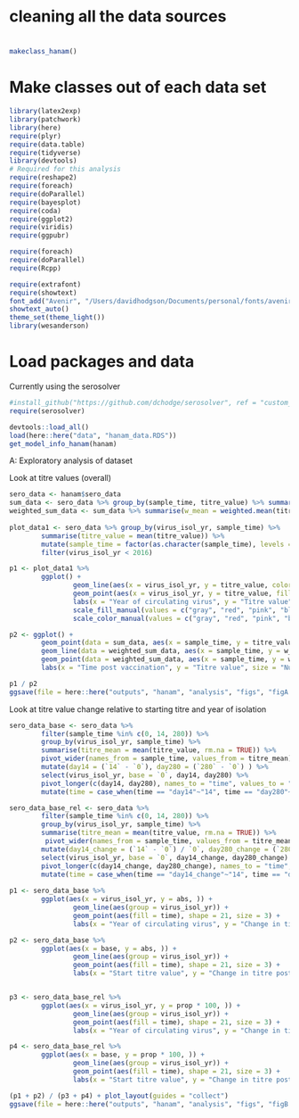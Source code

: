 
# cleaning all the data sources
#
```r

makeclass_hanam()

```

# Make classes out of each data set
```r

library(latex2exp)
library(patchwork)
library(here)
require(plyr)
require(data.table)
require(tidyverse)
library(devtools)
# Required for this analysis
require(reshape2)
require(foreach)
require(doParallel)
require(bayesplot)
require(coda)
require(ggplot2)
require(viridis)
require(ggpubr)

require(foreach)
require(doParallel)
require(Rcpp)

require(extrafont)
require(showtext)
font_add("Avenir", "/Users/davidhodgson/Documents/personal/fonts/avenir_ff/AvenirLTStd-Book.otf")  
showtext_auto()
theme_set(theme_light())
library(wesanderson)

```

# Load packages and data
Currently using the serosolver 
```r

#install_github("https://github.com/dchodge/serosolver", ref = "custom_ab")
require(serosolver)

devtools::load_all()
load(here::here("data", "hanam_data.RDS"))
get_model_info_hanam(hanam)

````

################################################
######## A: Exploratory analysis of dataset ########
################################################
######## Look at titre values (overall)
```r

sero_data <- hanam$sero_data
sum_data <- sero_data %>% group_by(sample_time, titre_value) %>% summarise(n = n()) 
weighted_sum_data <- sum_data %>% summarise(w_mean = weighted.mean(titre_value, n, na.rm = TRUE))
 
plot_data1 <- sero_data %>% group_by(virus_isol_yr, sample_time) %>%
        summarise(titre_value = mean(titre_value)) %>%
        mutate(sample_time = factor(as.character(sample_time), levels = unique(as.character(sample_time)))) %>%
        filter(virus_isol_yr < 2016)

p1 <- plot_data1 %>%
        ggplot() + 
                geom_line(aes(x = virus_isol_yr, y = titre_value, color = sample_time), size = 1) +
                geom_point(aes(x = virus_isol_yr, y = titre_value, fill = sample_time), shape = 21, size = 3) + 
                labs(x = "Year of circulating virus", y = "Titre value", fill = "Time post-vac") + 
                scale_fill_manual(values = c("gray", "red", "pink", "blue", "green", "yellow")) + 
                scale_color_manual(values = c("gray", "red", "pink", "blue", "green", "yellow"))

p2 <- ggplot() +
        geom_point(data = sum_data, aes(x = sample_time, y = titre_value, size = n), fill = "black", alpha = 0.5) +
        geom_line(data = weighted_sum_data, aes(x = sample_time, y = w_mean), color = "red", size = 1) +
        geom_point(data = weighted_sum_data, aes(x = sample_time, y = w_mean), shape = 21, fill = "red", size = 5) + 
        labs(x = "Time post vaccination", y = "Titre value", size = "Number of samples") 

p1 / p2
ggsave(file = here::here("outputs", "hanam", "analysis", "figs", "figA.pdf"))

```

######## Look at titre value change relative to starting titre and year of isolation

```r


sero_data_base <- sero_data %>% 
        filter(sample_time %in% c(0, 14, 280)) %>%
        group_by(virus_isol_yr, sample_time) %>%
        summarise(titre_mean = mean(titre_value, rm.na = TRUE)) %>%
        pivot_wider(names_from = sample_time, values_from = titre_mean) %>%
        mutate(day14 = (`14` - `0`), day280 = (`280` - `0`) ) %>%
        select(virus_isol_yr, base = `0`, day14, day280) %>%
        pivot_longer(c(day14, day280), names_to = "time", values_to = "abs") %>%
        mutate(time = case_when(time == "day14"~"14", time == "day280"~"280"))

sero_data_base_rel <- sero_data %>% 
        filter(sample_time %in% c(0, 14, 280)) %>%
        group_by(virus_isol_yr, sample_time) %>%
        summarise(titre_mean = mean(titre_value, rm.na = TRUE)) %>%
         pivot_wider(names_from = sample_time, values_from = titre_mean) %>%
        mutate(day14_change = (`14` - `0`) / `0`, day280_change = (`280` - `0`) / `0`) %>%
        select(virus_isol_yr, base = `0`, day14_change, day280_change) %>%
        pivot_longer(c(day14_change, day280_change), names_to = "time", values_to = "prop") %>%
        mutate(time = case_when(time == "day14_change"~"14", time == "day280_change"~"280"))
 
p1 <- sero_data_base %>%
        ggplot(aes(x = virus_isol_yr, y = abs, )) +
                geom_line(aes(group = virus_isol_yr)) +
                geom_point(aes(fill = time), shape = 21, size = 3) +
                labs(x = "Year of circulating virus", y = "Change in titre post-vac (abs)", fill = "Days post-vac")

p2 <- sero_data_base %>%
        ggplot(aes(x = base, y = abs, )) +
                geom_line(aes(group = virus_isol_yr)) +
                geom_point(aes(fill = time), shape = 21, size = 3) +
                labs(x = "Start titre value", y = "Change in titre post-vac (abs)", fill = "Days post-vac")


p3 <- sero_data_base_rel %>%
        ggplot(aes(x = virus_isol_yr, y = prop * 100, )) +
                geom_line(aes(group = virus_isol_yr)) +
                geom_point(aes(fill = time), shape = 21, size = 3) +
                labs(x = "Year of circulating virus", y = "Change in titre post-vac (%)", fill = "Days post-vac")

p4 <- sero_data_base_rel %>%
        ggplot(aes(x = base, y = prop * 100, )) +
                geom_line(aes(group = virus_isol_yr)) +
                geom_point(aes(fill = time), shape = 21, size = 3) +
                labs(x = "Start titre value", y = "Change in titre post-vac (%)", fill = "Days post-vac")

(p1 + p2) / (p3 + p4) + plot_layout(guides = "collect")
ggsave(file = here::here("outputs", "hanam", "analysis", "figs", "figB.pdf"))

```